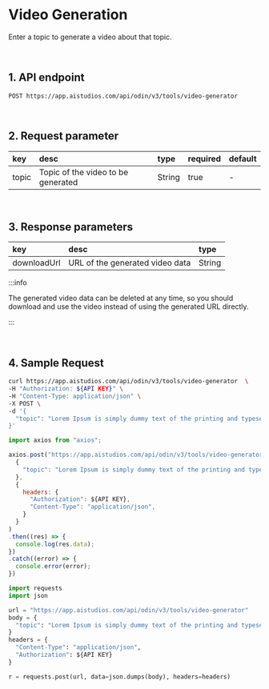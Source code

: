 # Video Generation

Enter a topic to generate a video about that topic.

<br/>

## 1. API endpoint

```
POST https://app.aistudios.com/api/odin/v3/tools/video-generator
```

<br/>

## 2. Request parameter

|key|desc|type|required|default|
|:---|:---|:---|:---|:---|
|topic|Topic of the video to be generated|String|true|-|

<br/>

## 3. Response parameters

|key|desc|type|
|:---|:---|:---|
|downloadUrl|URL of the generated video data|String|

:::info

The generated video data can be deleted at any time, so you should download and use the video instead of using the generated URL directly.

:::

<br/>


## 4. Sample Request


<Tabs>
<TabItem value="curl" label="cURL">

```bash
curl https://app.aistudios.com/api/odin/v3/tools/video-generator  \
-H "Authorization: ${API KEY}" \
-H "Content-Type: application/json" \
-X POST \
-d '{
  "topic": "Lorem Ipsum is simply dummy text of the printing and typesetting industry.\nLorem Ipsum has been the industrys standard dummy text ever since the 1500s, when an unknown printer took a galley of type and scrambled it to make a type specimen book."
}'
```

</TabItem>
<TabItem value="js" label="Node.js">

```js
import axios from "axios";

axios.post("https://app.aistudios.com/api/odin/v3/tools/video-generator", 
  {
    "topic": "Lorem Ipsum is simply dummy text of the printing and typesetting industry.\nLorem Ipsum has been the industrys standard dummy text ever since the 1500s, when an unknown printer took a galley of type and scrambled it to make a type specimen book."
  }, 
  {
    headers: {
      "Authorization": ${API KEY},
      "Content-Type": "application/json",
    }
  }
)
.then((res) => {
  console.log(res.data);
})
.catch((error) => {
  console.error(error);
})
```

</TabItem>
<TabItem value="py" label="Python">

```py
import requests
import json

url = "https://app.aistudios.com/api/odin/v3/tools/video-generator"
body = {
  "topic": "Lorem Ipsum is simply dummy text of the printing and typesetting industry.\nLorem Ipsum has been the industrys standard dummy text ever since the 1500s, when an unknown printer took a galley of type and scrambled it to make a type specimen book."
}
headers = {
  "Content-Type": "application/json",
  "Authorization": ${API KEY}
}

r = requests.post(url, data=json.dumps(body), headers=headers)
```

</TabItem>
</Tabs>
